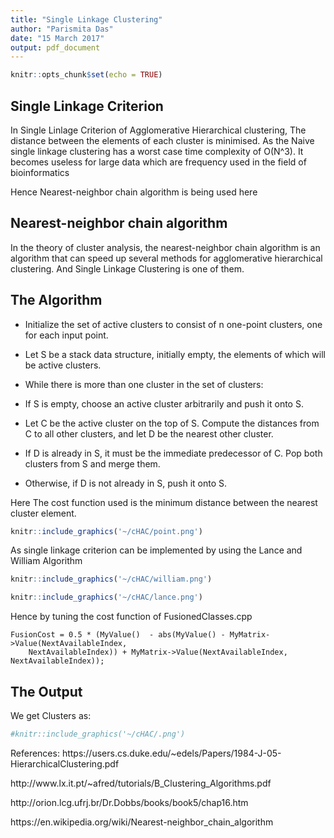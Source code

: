 ```yaml
---
title: "Single Linkage Clustering"
author: "Parismita Das"
date: "15 March 2017"
output: pdf_document
---
```


```r
knitr::opts_chunk$set(echo = TRUE)
```

## Single Linkage Criterion
In Single Linlage Criterion of Agglomerative Hierarchical clustering, The distance between the elements of each cluster is minimised. As the Naive single linkage clustering has a worst case time complexity of O(N^3). It becomes useless for large data which are frequency used in the field of bioinformatics

Hence Nearest-neighbor chain algorithm is being used here

## Nearest-neighbor chain algorithm
In the theory of cluster analysis, the nearest-neighbor chain algorithm is an algorithm that can speed up several methods for agglomerative hierarchical clustering. And Single Linkage Clustering is one of them.

## The Algorithm
* Initialize the set of active clusters to consist of n one-point clusters, one for each input point.

* Let S be a stack data structure, initially empty, the elements of which will be active clusters.

* While there is more than one cluster in the set of clusters:

* If S is empty, choose an active cluster arbitrarily and push it onto S.

* Let C be the active cluster on the top of S. Compute the distances from C to all other clusters, and let D be the nearest other cluster.

* If D is already in S, it must be the immediate predecessor of C. Pop both clusters from S and merge them.

* Otherwise, if D is not already in S, push it onto S.

Here The cost function used is the minimum distance between the nearest cluster element.

```r
knitr::include_graphics('~/cHAC/point.png')
```

As single linkage criterion can be implemented by using the Lance and William Algorithm
```r
knitr::include_graphics('~/cHAC/william.png')
```

```r
knitr::include_graphics('~/cHAC/lance.png')
```

Hence by tuning the cost function of FusionedClasses.cpp

```
FusionCost = 0.5 * (MyValue()  - abs(MyValue() - MyMatrix->Value(NextAvailableIndex,
    NextAvailableIndex)) + MyMatrix->Value(NextAvailableIndex, NextAvailableIndex));
```

## The Output
We get Clusters as:

```r
#knitr::include_graphics('~/cHAC/.png')
```




References:
https://users.cs.duke.edu/~edels/Papers/1984-J-05-HierarchicalClustering.pdf

http://www.lx.it.pt/~afred/tutorials/B_Clustering_Algorithms.pdf

http://orion.lcg.ufrj.br/Dr.Dobbs/books/book5/chap16.htm

https://en.wikipedia.org/wiki/Nearest-neighbor_chain_algorithm
